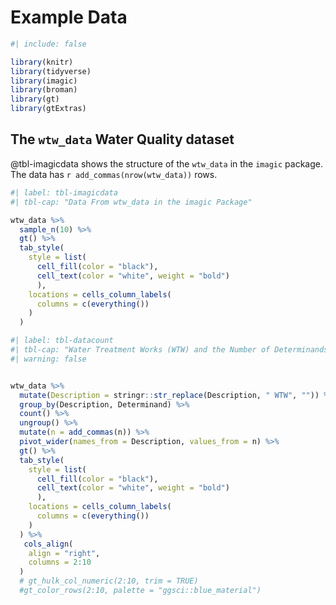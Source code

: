 # Example Data


```r
#| include: false

library(knitr)
library(tidyverse)
library(imagic)
library(broman)
library(gt)
library(gtExtras)
```


## The `wtw_data` Water Quality dataset 

@tbl-imagicdata shows the structure of the `wtw_data` in the `imagic` package. The data has `r add_commas(nrow(wtw_data))` rows.


```r
#| label: tbl-imagicdata
#| tbl-cap: "Data From wtw_data in the imagic Package"

wtw_data %>% 
  sample_n(10) %>% 
  gt() %>% 
  tab_style(
    style = list(
      cell_fill(color = "black"),
      cell_text(color = "white", weight = "bold")
      ),
    locations = cells_column_labels(
      columns = c(everything())
    )
  ) 


```



```r
#| label: tbl-datacount
#| tbl-cap: "Water Treatment Works (WTW) and the Number of Determinands in wtw_data"
#| warning: false


wtw_data %>% 
  mutate(Description = stringr::str_replace(Description, " WTW", "")) %>% 
  group_by(Description, Determinand) %>% 
  count() %>% 
  ungroup() %>% 
  mutate(n = add_commas(n)) %>% 
  pivot_wider(names_from = Description, values_from = n) %>% 
  gt() %>% 
  tab_style(
    style = list(
      cell_fill(color = "black"),
      cell_text(color = "white", weight = "bold")
      ),
    locations = cells_column_labels(
      columns = c(everything())
    )
  ) %>% 
   cols_align(
    align = "right",
    columns = 2:10
  )
  # gt_hulk_col_numeric(2:10, trim = TRUE) 
  #gt_color_rows(2:10, palette = "ggsci::blue_material") 



```
